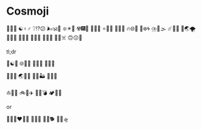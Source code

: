 # Cosmoji

🧿😑😶
☯️♀️♂️
❔⁉️😕
🌬️🕉️💠
❇️✴️🔆
☢️🎆🎇
🎉🎂🎊
⭐💫✨
🌌🌑💧
🔥🌐🌋
🌊❄️🌀
⛈️🌅🌫️
☄️🍄🧬
🦠🌏🌪️
🎲🎰🌱
🌿🎋🌳
🌲🌾🌷
🥀🍂🍁
💩🌚☠️
🙃😗💢

tl;dr

🧿☯️🌌
🌐🌅🗻
🧬🦠🐌
🦂🐛🦋

🦖🌋🌑
🌏💫🌱
🌊🌄🏜️
🎋🎎🎑

⛵🗿🌁
🚲🚗✈️
🚀💸💣
🏕️🧼👾

or

🍄👯👩‍❤️‍💋‍👨
🤹😻🦚
🌈🦄🐕
🍱🚢🛸